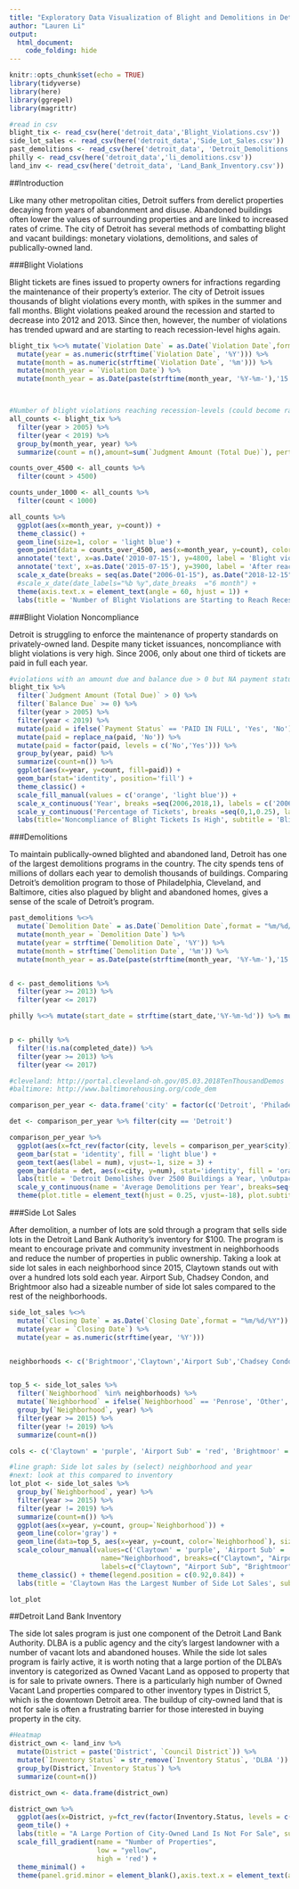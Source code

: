 ```yaml
---
title: "Exploratory Data Visualization of Blight and Demolitions in Detroit, Michigan"
author: "Lauren Li"
output: 
  html_document:
    code_folding: hide
---
```


```r
knitr::opts_chunk$set(echo = TRUE)
library(tidyverse)
library(here)
library(ggrepel)
library(magrittr)

#read in csv
blight_tix <- read_csv(here('detroit_data','Blight_Violations.csv'))
side_lot_sales <- read_csv(here('detroit_data','Side_Lot_Sales.csv'))
past_demolitions <- read_csv(here('detroit_data', 'Detroit_Demolitions.csv'))
philly <- read_csv(here('detroit_data','li_demolitions.csv'))
land_inv <- read_csv(here('detroit_data', 'Land_Bank_Inventory.csv'))
```

##Introduction


Like many other metropolitan cities, Detroit suffers from derelict properties decaying from years of abandonment and disuse. Abandoned buildings often lower the values of surrounding properties and are linked to increased rates of crime. The city of Detroit has several methods of combatting blight and vacant buildings: monetary violations, demolitions, and sales of publically-owned land. 



###Blight Violations


Blight tickets are fines issued to property owners for infractions regarding the maintenance of their property’s exterior. The city of Detroit issues thousands of blight violations every month, with spikes in the summer and fall months. Blight violations peaked around the recession and started to decrease into 2012 and 2013. Since then, however, the number of violations has trended upward and are starting to reach recession-level highs again.


```r
blight_tix %<>% mutate(`Violation Date` = as.Date(`Violation Date`,format = "%m/%d/%Y")) %>%
  mutate(year = as.numeric(strftime(`Violation Date`, '%Y'))) %>%
  mutate(month = as.numeric(strftime(`Violation Date`, '%m'))) %>%
  mutate(month_year = `Violation Date`) %>%
  mutate(month_year = as.Date(paste(strftime(month_year, '%Y-%m-'),'15',sep='')))



#Number of blight violations reaching recession-levels (could become radial?)
all_counts <- blight_tix %>%
  filter(year > 2005) %>%
  filter(year < 2019) %>%
  group_by(month_year, year) %>%
  summarize(count = n(),amount=sum(`Judgment Amount (Total Due)`), pertick = amount/count)

counts_over_4500 <- all_counts %>% 
  filter(count > 4500)

counts_under_1000 <- all_counts %>% 
  filter(count < 1000)

all_counts %>%
  ggplot(aes(x=month_year, y=count)) +
  theme_classic() +
  geom_line(size=1, color = 'light blue') +
  geom_point(data = counts_over_4500, aes(x=month_year, y=count), color = 'orange', size =4, shape='diamond') +
  annotate('text', x=as.Date('2010-07-15'), y=4800, label = 'Blight violations peaked \n during the recession', color = 'black', fontface='bold', size=3) +
  annotate('text', x=as.Date('2015-07-15'), y=3900, label = 'After reaching lows in 2013 and 2014,\n blight violations have started\n to increase', color = 'black', fontface='bold', size=3) +
  scale_x_date(breaks = seq(as.Date("2006-01-15"), as.Date("2018-12-15"), by="6 months"), date_labels = "%b %y") +
  #scale_x_date(date_labels="%b %y",date_breaks  ="6 month") +
  theme(axis.text.x = element_text(angle = 60, hjust = 1)) +
  labs(title = 'Number of Blight Violations are Starting to Reach Recession-Level Highs', subtitle = 'Monthly Blight Violations in Detroit since 2006', x = 'Date', y='Number of Blight Violations', caption = 'Source: Detroit Open Data Portal')


```


###Blight Violation Noncompliance


Detroit is struggling to enforce the maintenance of property standards on privately-owned land. Despite many ticket issuances, noncompliance with blight violations is very high. Since 2006, only about one third of tickets are paid in full each year. 



```r
#violations with an amount due and balance due > 0 but NA payment status -> bar chart
blight_tix %>% 
  filter(`Judgment Amount (Total Due)` > 0) %>% 
  filter(`Balance Due` >= 0) %>%
  filter(year > 2005) %>%
  filter(year < 2019) %>%
  mutate(paid = ifelse(`Payment Status` == 'PAID IN FULL', 'Yes', 'No')) %>%
  mutate(paid = replace_na(paid, 'No')) %>%
  mutate(paid = factor(paid, levels = c('No','Yes'))) %>%
  group_by(year, paid) %>%
  summarize(count=n()) %>%
  ggplot(aes(x=year, y=count, fill=paid)) +
  geom_bar(stat='identity', position='fill') +
  theme_classic() +
  scale_fill_manual(values = c('orange', 'light blue')) +
  scale_x_continuous('Year', breaks =seq(2006,2018,1), labels = c('2006','2007','2008','2009','2010','2011','2012','2013','2014','2015','2016','2017','2018')) +
  scale_y_continuous('Percentage of Tickets', breaks =seq(0,1,0.25), labels = c('0%','25%','50%','75%','100%')) +
  labs(title='Noncompliance of Blight Tickets Is High', subtitle = 'Blight Violation Payment Status by Year', caption = 'Source: Detroit Open Data Portal\nNote: Tickets with NA Payment Status are included in the Not Paid in Full category', y = 'Number of Blight Tickets', fill = 'Ticket Paid in Full')

```


###Demolitions


To maintain publically-owned blighted and abandoned land, Detroit has one of the largest demolitions programs in the country. The city spends tens of millions of dollars each year to demolish thousands of buildings. Comparing Detroit's demolition program to those of Philadelphia, Cleveland, and Baltimore, cities also plagued by blight and abandoned homes, gives a sense of the scale of Detroit's program. 


```r
past_demolitions %<>% 
  mutate(`Demolition Date` = as.Date(`Demolition Date`,format = "%m/%d/%Y")) %>%
  mutate(month_year = `Demolition Date`) %>%
  mutate(year = strftime(`Demolition Date`, '%Y')) %>%
  mutate(month = strftime(`Demolition Date`, '%m')) %>%
  mutate(month_year = as.Date(paste(strftime(month_year, '%Y-%m-'),'15',sep='')))


d <- past_demolitions %>%
  filter(year >= 2013) %>%
  filter(year <= 2017)

philly %<>% mutate(start_date = strftime(start_date,'%Y-%m-%d')) %>% mutate(year = as.numeric(strftime(start_date, '%Y')))


p <- philly %>%
  filter(!is.na(completed_date)) %>%
  filter(year >= 2013) %>%
  filter(year <= 2017)

#cleveland: http://portal.cleveland-oh.gov/05.03.2018TenThousandDemos
#baltimore: http://www.baltimorehousing.org/code_dem 

comparison_per_year <- data.frame('city' = factor(c('Detroit', 'Philadelphia', 'Cleveland', 'Baltimore')), 'num' = c(round(nrow(d)/5),round(nrow(p)/5), 3450/5, 300))

det <- comparison_per_year %>% filter(city == 'Detroit')

comparison_per_year %>%
  ggplot(aes(x=fct_rev(factor(city, levels = comparison_per_year$city)), y=num)) + 
  geom_bar(stat = 'identity', fill = 'light blue') +
  geom_text(aes(label = num), vjust=-1, size = 3) +
  geom_bar(data = det, aes(x=city, y=num), stat='identity', fill = 'orange') +
  labs(title = 'Detroit Demolishes Over 2500 Buildings a Year, \nOutpaces Other Major Cities', subtitle = 'Average Yearly Demolitions in Select Cities\n with Demolition Programs (2013-2017)', caption = 'Data Source: Detroit Open Data Portal, OpenDataPhilly, City of Cleveland Portal, Baltimore Housing Office', x='City', y='Average Demolitions per Year') +
  scale_y_continuous(name = 'Average Demolitions per Year', breaks=seq(0,3000,1000), labels = c('0','1000','2000','3000'), limits = c(0,3000)) + theme_classic() +
  theme(plot.title = element_text(hjust = 0.25, vjust=-18), plot.subtitle = element_text(hjust=0.25, vjust=-23), plot.margin=grid::unit(c(0,0,0,0), "mm"))

```




###Side Lot Sales

After demolition, a number of lots are sold through a program that sells side lots in the Detroit Land Bank Authority's inventory for $100. The program is meant to encourage private and community investment in neighborhoods and reduce the number of properties in public ownership. Taking a look at side lot sales in each neighborhood since 2015, Claytown stands out with over a hundred lots sold each year. Airport Sub, Chadsey Condon, and Brightmoor also had a sizeable number of side lot sales compared to the rest of the neighborhoods.



```r
side_lot_sales %<>% 
  mutate(`Closing Date` = as.Date(`Closing Date`,format = "%m/%d/%Y")) %>%
  mutate(year = `Closing Date`) %>%
  mutate(year = as.numeric(strftime(year, '%Y')))


neighborhoods <- c('Brightmoor','Claytown','Airport Sub','Chadsey Condon','Penrose')


top_5 <- side_lot_sales %>%
  filter(`Neighborhood` %in% neighborhoods) %>%
  mutate(`Neighborhood` = ifelse(`Neighborhood` == 'Penrose', 'Other', `Neighborhood`)) %>%
  group_by(`Neighborhood`, year) %>%
  filter(year >= 2015) %>%
  filter(year != 2019) %>%
  summarize(count=n())

cols <- c('Claytown' = 'purple', 'Airport Sub' = 'red', 'Brightmoor' = 'green', 'Chadsey Condon' = 'blue', 'Other' = 'gray')

#line graph: Side lot sales by (select) neighborhood and year
#next: look at this compared to inventory
lot_plot <- side_lot_sales %>%
  group_by(`Neighborhood`, year) %>%
  filter(year >= 2015) %>%
  filter(year != 2019) %>%
  summarize(count=n()) %>%
  ggplot(aes(x=year, y=count, group=`Neighborhood`)) + 
  geom_line(color='gray') +
  geom_line(data=top_5, aes(x=year, y=count, color=`Neighborhood`), size=2) +
  scale_colour_manual(values=c('Claytown' = 'purple', 'Airport Sub' = 'red', 'Brightmoor' = 'light green', 'Chadsey Condon' = 'light blue', 'Other' = 'gray'), 
                       name="Neighborhood", breaks=c("Claytown", "Airport Sub", "Brightmoor", 'Chadsey Condon', 'Other'),
                       labels=c("Claytown", "Airport Sub", "Brightmoor", 'Chadsey Condon', 'Other')) +
  theme_classic() + theme(legend.position = c(0.92,0.84)) +
  labs(title = 'Claytown Has the Largest Number of Side Lot Sales', subtitle ='Side Lot Sales by Neighborhood since 2015', x='Year', y='Number of Side Lots Sold', caption='Data Source: Detroit Open Data Portal') 

lot_plot
```




##Detroit Land Bank Inventory


The side lot sales program is just one component of the Detroit Land Bank Authority. DLBA is a public agency and the city’s largest landowner with a number of vacant lots and abandoned houses. While the side lot sales program is fairly active, it is worth noting that a large portion of the DLBA's inventory is categorized as Owned Vacant Land as opposed to property that is for sale to private owners. There is a particularly high number of Owned Vacant Land properties compared to other inventory types in District 5, which is the downtown Detroit area. The buildup of city-owned land that is not for sale is often a frustrating barrier for those interested in buying property in the city.


```r
#Heatmap
district_own <- land_inv %>%
  mutate(District = paste('District', `Council District`)) %>%
  mutate(`Inventory Status` = str_remove(`Inventory Status`, 'DLBA ')) %>%
  group_by(District,`Inventory Status`) %>%
  summarize(count=n()) 

district_own <- data.frame(district_own)

district_own %>%
  ggplot(aes(x=District, y=fct_rev(factor(Inventory.Status, levels = c('Owned Vacant Land', 'Owned Structure','Owned Sidelot For Sale', 'Owned Structure For Sale'))), fill=count)) +
  geom_tile() +
  labs(title = "A Large Portion of City-Owned Land Is Not For Sale", subtitle = 'Detroit Land Bank Authority Inventory Status as of January 15, 2019', y = 'DLBA Inventory Status', x='Council District', caption = 'Data Source: Detroit Open Data Portal') +
  scale_fill_gradient(name = "Number of Properties",
                      low = "yellow",
                      high = 'red') + 
  theme_minimal() +
  theme(panel.grid.minor = element_blank(),axis.text.x = element_text(angle = 60, hjust = 1))

```


